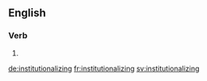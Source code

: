 ==English==

===Verb===
{{head|en|present participle}}

# {{present participle of|institutionalize|lang=en}}

[[de:institutionalizing]]
[[fr:institutionalizing]]
[[sv:institutionalizing]]